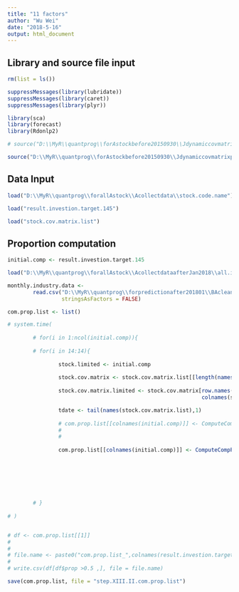 ```yaml
---
title: "11 factors"
author: "Wu Wei"
date: "2018-5-16"
output: html_document
---
```




## Library and source file input
```r
rm(list = ls())

suppressMessages(library(lubridate))
suppressMessages(library(caret))
suppressMessages(library(plyr))

library(sca)
library(forecast)
library(Rdonlp2)

```

```r
# source("D:\\MyR\\quantprog\\forAstockbefore20150930\\Jdynamiccovmatrixprediction\\seven_factor_24m_comparison\\ComputeCompPropComplyingWithHushen300.R")

source("D:\\MyR\\quantprog\\forAstockbefore20150930\\Jdynamiccovmatrixprediction\\seven_factor_24m_comparison\\ComputeCompPropDynamicHS300.R")
```


## Data Input
```r

load("D:\\MyR\\quantprog\\forallAstock\\Acollectdata\\stock.code.name")

load("result.investion.target.145")

load("stock.cov.matrix.list")
```


## Proportion computation

```r
initial.comp <- result.investion.target.145
```

```r
load("D:\\MyR\\quantprog\\forallAstock\\AcollectdataafterJan2018\\all.industry.prop.list")

monthly.industry.data <- 
        read.csv("D:\\MyR\\quantprog\\forpredictionafter201801\\BAcleandataforNAindustry\\processed.monthly.industry.data.csv", 
                 stringsAsFactors = FALSE)
```


```r



com.prop.list <- list()

# system.time(
        
        # for(i in 1:ncol(initial.comp)){
        
        # for(i in 14:14){
                
                stock.limited <- initial.comp
                
                stock.cov.matrix <- stock.cov.matrix.list[[length(names(stock.cov.matrix.list))]]
                
                stock.cov.matrix.limited <- stock.cov.matrix[row.names(stock.cov.matrix) %in% stock.limited,
                                                             colnames(stock.cov.matrix) %in% stock.limited]

                tdate <- tail(names(stock.cov.matrix.list),1)                
                
                # com.prop.list[[colnames(initial.comp)]] <- ComputeCompPropComplyingWithHushen300(stock.limited,
                #                                                               stock.cov.matrix.limited,
                #                                                               stock.code.name)
                
                com.prop.list[[colnames(initial.comp)]] <- ComputeCompPropDynamicHS300(stock.limited,
                                                                                          stock.cov.matrix.limited,
                                                                                          stock.code.name,
                                                                                          tdate,
                                                                                          all.industry.prop.list,
                                                                                          monthly.industry.data)
                
                
        # }
        
# )



```


```r
# df <- com.prop.list[[1]]
# 
# 
# file.name <- paste0("com.prop.list_",colnames(result.investion.target.145),".csv")
# 
# write.csv(df[df$prop >0.5 ,], file = file.name)
```


```r
save(com.prop.list, file = "step.XIII.II.com.prop.list")
```


